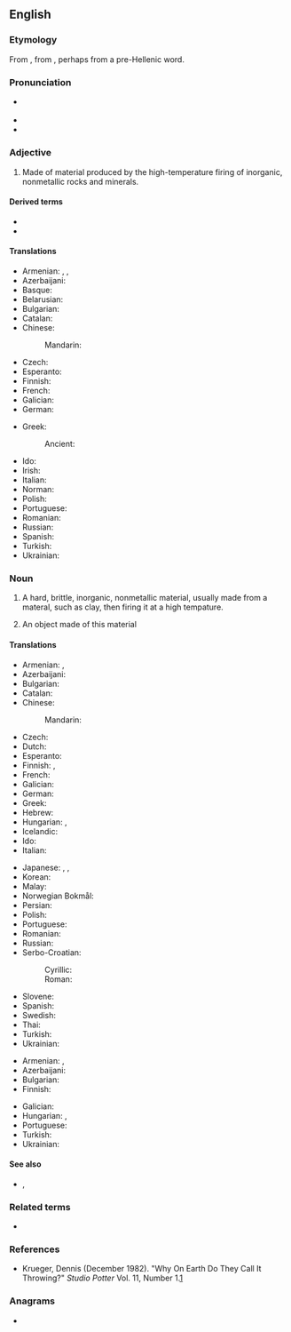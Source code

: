 ==English==
{{wikipedia}}

===Etymology===
From {{der|en|grc|κεραμικός||potter's}}, from {{m|grc|κέραμος||potter's clay}}, perhaps from a pre-Hellenic word.

===Pronunciation===
* {{a|GenAm|RP}} {{IPA|en|/səˈɹæmɪk/}}
* {{audio|en|LL-Q1860 (eng)-Vealhurl-ceramic.wav|Audio (RP)}}
* {{rhymes|en|æmɪk}}

===Adjective===
{{en-adj|-}}

# Made of material produced by the high-temperature firing of inorganic, nonmetallic rocks and minerals.
#: {{ux|en|A '''ceramic''' vase stood on the table.}}

====Derived terms====
* {{l|en|preceramic}}
* {{l|en|vitroceramic}}

====Translations====
{{trans-top|of or pertaining to ceramic as material}}
* Armenian: {{t+|hy|կերամիկական}}, {{t|hy|կավագործական}}, {{t+|hy|խեցեգործական}}
* Azerbaijani: {{t|az|keramika}}
* Basque: {{t|eu|zeramika}}
* Belarusian: {{t|be|керамічны}}
* Bulgarian: {{t|bg|керамичен}}
* Catalan: {{t+|ca|ceràmic}}
* Chinese:
*: Mandarin: {{t+|cmn|陶器}}
* Czech: {{t+|cs|keramický}}
* Esperanto: {{t|eo|ceramika}}
* Finnish: {{t+|fi|keraaminen}}
* French: {{t+|fr|céramique}}
* Galician: {{t+|gl|cerámico|m}}
* German: {{t+|de|keramisch}}
{{trans-mid}}
* Greek:
*: Ancient: {{t|grc|κεραμικός}}
* Ido: {{t+|io|ceramikala}}
* Irish: {{t|ga|criaga}}
* Italian: {{t+|it|ceramico}}
* Norman: {{t|nrf|céramique}}
* Polish: {{t+|pl|ceramiczny}}
* Portuguese: {{t+|pt|cerâmico}}
* Romanian: {{t+|ro|ceramic}}
* Russian: {{t+|ru|керами́ческий}}
* Spanish: {{t|es|cerámico}}
* Turkish: {{t+|tr|seramik}}
* Ukrainian: {{t|uk|керамі́чний}}
{{trans-bottom}}

===Noun===
{{en-noun|~}}

# {{lb|en|uncountable}} A hard, brittle, inorganic, nonmetallic material, usually made from a materal, such as clay, then firing it at a high tempature.
#: {{ux|en|Joan made the dish from '''ceramic'''.}}
# {{lb|en|countable}} An object made of this material
#: {{ux|en|Joe had dozens of '''ceramics''' in his apartment.}}

====Translations====
{{trans-top|material}}
* Armenian: {{t+|hy|խեցեղեն}}, {{t+|hy|կերամիկա}}
* Azerbaijani: {{t|az|keramika}}
* Bulgarian: {{t+|bg|керамика|f}}
* Catalan: {{t+|ca|ceràmica|f}}
* Chinese:
*: Mandarin: {{t+|cmn|陶瓷|tr=táocí|sc=Hani}}
* Czech: {{t+|cs|keramika|f}}
* Dutch: {{t+|nl|keramiek|f}}
* Esperanto: {{t|eo|ceramiko}}
* Finnish: {{t+|fi|keramiikka}}, {{t+|fi|keraami}}
* French: {{t+|fr|céramique|f}}
* Galician: {{t+|gl|cerámica|f}}
* German: {{t+|de|Keramik|f}}
* Greek: {{t+|el|κεραμική|f}}
* Hebrew: {{t+|he|קרמיקה|f|tr=qeramiqa}}
* Hungarian: {{t+|hu|kerámia}}, {{t+|hu|cserép}}
* Icelandic: {{t|is|keramik|n}}
* Ido: {{t+|io|ceramiko}}
* Italian: {{t+|it|ceramica|f}}
{{trans-mid}}
* Japanese: {{t|ja|陶器|tr=とうき, tōki}}, {{t|ja|陶芸品|tr=とうげいひん, tōgeihin}}, {{t|ja|セラミックス|tr=seramikkusu}}
* Korean: {{t|ko|세라믹스}}
* Malay: {{t|ms|seramik}}
* Norwegian Bokmål: {{t|nb|keramikk|m}}
* Persian: {{t+|fa|سرامیک|tr=serâmik|sc=fa-Arab}}
* Polish: {{t+|pl|ceramika|f}}
* Portuguese: {{t+|pt|cerâmica|f}}
* Romanian: {{t+|ro|ceramică|f}}
* Russian: {{t+|ru|кера́мика|f}}
* Serbo-Croatian:
*: Cyrillic: {{t|sh|керамика|f|sc=Cyrl}}
*: Roman: {{t+|sh|keramika|f}}
* Slovene: {{t+|sl|kerámika|f}}
* Spanish: {{t+|es|cerámica|f}}
* Swedish: {{t+|sv|keramik}}
* Thai: {{t|th|เซรามิก}}
* Turkish: {{t+|tr|seramik}}
* Ukrainian: {{t+|uk|кера́міка|f}}
{{trans-bottom}}

{{trans-top|object}}
* Armenian: {{t+|hy|խեցեղեն}}, {{t+|hy|կերամիկա}}
* Azerbaijani: {{t|az|keramika}}
* Bulgarian: {{t+|bg|кера́мика|f}}
* Finnish: {{t|fi|keramiikkaesine}}
{{trans-mid}}
* Galician: {{t+|gl|cerámica|f}}
* Hungarian: {{t+|hu|kerámia}}, {{t+check|hu|csempe}}
* Portuguese: {{t+|pt|cerâmica|f}}
* Turkish: {{t+|tr|seramik}}
* Ukrainian: {{t|uk|керамічний виріб|m}}
{{trans-bottom}}

====See also====
* {{l|en|kaolin}}, {{l|en|kaoline}}

===Related terms===
* {{l|en|ceramics}}

===References===
* Krueger, Dennis (December 1982). "Why On Earth Do They Call It Throwing?" ''Studio Potter'' Vol. 11, Number 1.[http://www.studiopotter.org/articles/?art=art0001]

===Anagrams===
* {{anagrams|en|a=acceimr|racemic}}